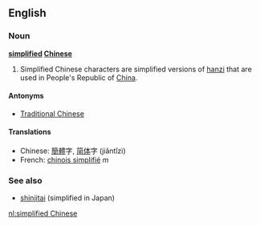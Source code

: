 ==English==
===Noun===
'''[[simplified]] [[Chinese]]'''

# Simplified Chinese characters are simplified versions of [[hanzi]] that are used in People's Republic of [[China]].

====Antonyms====
*[[Traditional Chinese]]

====Translations====
*Chinese: [[簡體]]字, [[简体]]字 (jiǎntǐzì)
*French: [[chinois simplifié]] ''m''

===See also===
*[[shinjitai]] (simplified in Japan)

[[nl:simplified Chinese]]